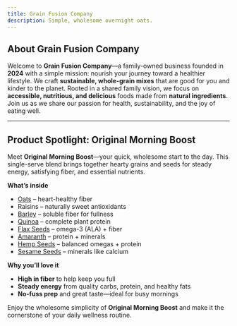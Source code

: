 ```yaml
---
title: Grain Fusion Company
description: Simple, wholesome overnight oats.
---
```


## About Grain Fusion Company

Welcome to **Grain Fusion Company**—a family-owned business founded in **2024** with a simple mission: nourish your journey toward a healthier lifestyle. We craft **sustainable, whole-grain mixes** that are good for you and kinder to the planet. Rooted in a shared family vision, we focus on **accessible, nutritious, and delicious** foods made from **natural ingredients**. Join us as we share our passion for health, sustainability, and the joy of eating well.

---

## Product Spotlight: Original Morning Boost

Meet **Original Morning Boost**—your quick, wholesome start to the day. This single-serve blend brings together hearty grains and seeds for steady energy, satisfying fiber, and essential nutrients.

**What’s inside**
- [Oats](/ingredients/oats/) – heart-healthy fiber
- Raisins – naturally sweet antioxidants
- [Barley](/ingredients/barley/) – soluble fiber for fullness
- [Quinoa](/ingredients/quinoa/) – complete plant protein
- [Flax Seeds](/ingredients/flax/) – omega-3 (ALA) + fiber
- [Amaranth](/ingredients/amaranth/) – protein + minerals
- [Hemp Seeds](/ingredients/hemp/) – balanced omegas + protein
- [Sesame Seeds](/ingredients/sesame/) – minerals like calcium

**Why you’ll love it**
- **High in fiber** to help keep you full
- **Steady energy** from quality carbs, protein, and healthy fats
- **No-fuss prep** and great taste—ideal for busy mornings

Enjoy the wholesome simplicity of **Original Morning Boost** and make it the cornerstone of your daily wellness routine.

